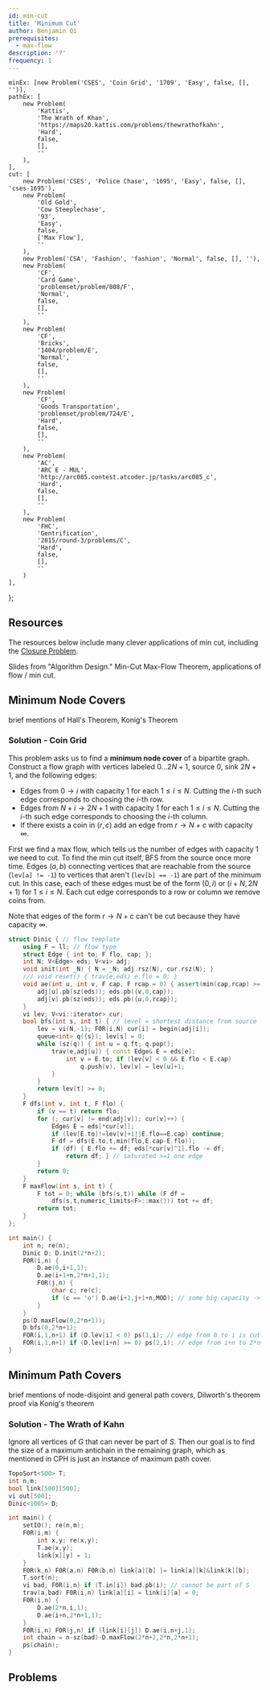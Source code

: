 ```yaml
---
id: min-cut
title: 'Minimum Cut'
author: Benjamin Qi
prerequisites:
  - max-flow
description: '?'
frequency: 1
---
```


	minEx: [new Problem('CSES', 'Coin Grid', '1709', 'Easy', false, [], '')],
	pathEx: [
		new Problem(
			'Kattis',
			'The Wrath of Khan',
			'https://maps20.kattis.com/problems/thewrathofkahn',
			'Hard',
			false,
			[],
			''
		),
	],
	cut: [
		new Problem('CSES', 'Police Chase', '1695', 'Easy', false, [], 'cses-1695'),
		new Problem(
			'Old Gold',
			'Cow Steeplechase',
			'93',
			'Easy',
			false,
			['Max Flow'],
			''
		),
		new Problem('CSA', 'Fashion', 'fashion', 'Normal', false, [], ''),
		new Problem(
			'CF',
			'Card Game',
			'problemset/problem/808/F',
			'Normal',
			false,
			[],
			''
		),
		new Problem(
			'CF',
			'Bricks',
			'1404/problem/E',
			'Normal',
			false,
			[],
			''
		),
		new Problem(
			'CF',
			'Goods Transportation',
			'problemset/problem/724/E',
			'Hard',
			false,
			[],
			''
		),
		new Problem(
			'AC',
			'ARC E - MUL',
			'http://arc085.contest.atcoder.jp/tasks/arc085_c',
			'Hard',
			false,
			[],
			''
		),
		new Problem(
			'FHC',
			'Gentrification',
			'2015/round-3/problems/C',
			'Hard',
			false,
			[],
			''
		)
	],
};

## Resources

The resources below include many clever applications of min cut, including the [Closure Problem](https://en.wikipedia.org/wiki/Closure_problem).

<Resources>
	<Resource
		source="CPC"
		title="10 - Network Flow"
		url="10_graphs_3_network_flow" starred
	>
		Slides from "Algorithm Design." Min-Cut Max-Flow Theorem, applications of flow / min cut.
	</Resource>
</Resources>

## Minimum Node Covers

<FocusProblem problem={problems.minEx[0]} />

<Resources>
	<Resource source="CPH" title="20.3 - Maximum Matchings" starred>
		brief mentions of Hall's Theorem, Konig's Theorem
	</Resource>
</Resources>

### Solution - Coin Grid

This problem asks us to find a **minimum node cover** of a bipartite graph. Construct a flow graph with vertices labeled $0\ldots 2N+1$, source $0$, sink $2N+1$, and the following edges:

 - Edges from $0\to i$ with capacity $1$ for each $1\le i\le N$. Cutting the $i$-th such edge corresponds to choosing the $i$-th row.
 - Edges from $N+i\to 2N+1$ with capacity $1$ for each $1\le i\le N$. Cutting the $i$-th such edge corresponds to choosing the $i$-th column.
 - If there exists a coin in $(r,c)$ add an edge from $r\to N+c$ with capacity $\infty$.

First we find a max flow, which tells us the number of edges with capacity 1 we need to cut. To find the min cut itself, BFS from the source once more time. Edges $(a,b)$ connecting vertices that are reachable from the source (`lev[a] != -1`) to vertices that aren't (`lev[b] == -1`) are part of the minimum cut. In this case, each of these edges must be of the form $(0,i)$ or $(i+N,2N+1)$ for $1\le i\le N$. Each cut edge corresponds to a row or column we remove coins from. 

Note that edges of the form $r\to N+c$ can't be cut because they have capacity $\infty$.

```cpp
struct Dinic { // flow template
	using F = ll; // flow type
	struct Edge { int to; F flo, cap; };
	int N; V<Edge> eds; V<vi> adj;
	void init(int _N) { N = _N; adj.rsz(N), cur.rsz(N); }
	/// void reset() { trav(e,eds) e.flo = 0; }
	void ae(int u, int v, F cap, F rcap = 0) { assert(min(cap,rcap) >= 0); 
		adj[u].pb(sz(eds)); eds.pb({v,0,cap});
		adj[v].pb(sz(eds)); eds.pb({u,0,rcap});
	}
	vi lev; V<vi::iterator> cur;
	bool bfs(int s, int t) { // level = shortest distance from source
		lev = vi(N,-1); F0R(i,N) cur[i] = begin(adj[i]);
		queue<int> q({s}); lev[s] = 0; 
		while (sz(q)) { int u = q.ft; q.pop();
			trav(e,adj[u]) { const Edge& E = eds[e];
				int v = E.to; if (lev[v] < 0 && E.flo < E.cap) 
					q.push(v), lev[v] = lev[u]+1;
			}
		}
		return lev[t] >= 0;
	}
	F dfs(int v, int t, F flo) {
		if (v == t) return flo;
		for (; cur[v] != end(adj[v]); cur[v]++) {
			Edge& E = eds[*cur[v]];
			if (lev[E.to]!=lev[v]+1||E.flo==E.cap) continue;
			F df = dfs(E.to,t,min(flo,E.cap-E.flo));
			if (df) { E.flo += df; eds[*cur[v]^1].flo -= df;
				return df; } // saturated >=1 one edge
		}
		return 0;
	}
	F maxFlow(int s, int t) {
		F tot = 0; while (bfs(s,t)) while (F df = 
			dfs(s,t,numeric_limits<F>::max())) tot += df;
		return tot;
	}
};

int main() {
	int n; re(n); 
	Dinic D; D.init(2*n+2);
	F0R(i,n) {
		D.ae(0,i+1,1);
		D.ae(i+1+n,2*n+1,1);
		F0R(j,n) {
			char c; re(c);
			if (c == 'o') D.ae(i+1,j+1+n,MOD); // some big capacity -> not cut
		}
	}
	ps(D.maxFlow(0,2*n+1));
	D.bfs(0,2*n+1);
	FOR(i,1,n+1) if (D.lev[i] < 0) ps(1,i); // edge from 0 to i is cut
	FOR(i,1,n+1) if (D.lev[i+n] >= 0) ps(2,i); // edge from i+n to 2*n+1 is cut
}
```

## Minimum Path Covers

<FocusProblem problem={problems.pathEx[0]} />

<Resources>
	<Resource source="CPH" title="20.4 - Path Covers" starred>brief mentions of node-disjoint and general path covers, Dilworth's theorem</Resource>
	<Resource
		source="Wikipedia"
		title="Dilworth's Theorem"
		url="https://en.wikipedia.org/wiki/Dilworth%27s_theorem#Proof_via_K%C5%91nig's_theorem"
	>proof via Konig's theorem</Resource>
</Resources>

### Solution - The Wrath of Kahn

Ignore all vertices of $G$ that can never be part of $S$. Then our goal is to find the size of a maximum antichain in the remaining graph, which as mentioned in CPH is just an instance of maximum path cover.


```cpp
TopoSort<500> T;
int n,m;
bool link[500][500];
vi out[500];
Dinic<1005> D;

int main() {
    setIO(); re(n,m);
    F0R(i,m) {
        int x,y; re(x,y);
        T.ae(x,y);
        link[x][y] = 1;
    }
    F0R(k,n) F0R(a,n) F0R(b,n) link[a][b] |= link[a][k]&link[k][b];
    T.sort(n);
    vi bad; F0R(i,n) if (T.in[i]) bad.pb(i); // cannot be part of S
    trav(a,bad) F0R(i,n) link[a][i] = link[i][a] = 0;
    F0R(i,n) {
        D.ae(2*n,i,1);
        D.ae(i+n,2*n+1,1);
    }
    F0R(i,n) F0R(j,n) if (link[i][j]) D.ae(i,n+j,1);
    int chain = n-sz(bad)-D.maxFlow(2*n+2,2*n,2*n+1);
    ps(chain);
}
```

## Problems

<Problems problems={problems.cut} />
